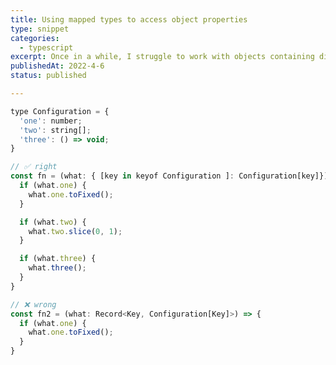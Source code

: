 ```yaml
---
title: Using mapped types to access object properties
type: snippet
categories:
  - typescript
excerpt: Once in a while, I struggle to work with objects containing different types of property values now and then. Yet, using mapped types, it is a piece of cake.
publishedAt: 2022-4-6
status: published

---
```


```js
type Configuration = {
  'one': number;
  'two': string[];
  'three': () => void;
}

// ✅ right
const fn = (what: { [key in keyof Configuration ]: Configuration[key]}) => {
  if (what.one) {
    what.one.toFixed();
  }

  if (what.two) {
    what.two.slice(0, 1);
  }

  if (what.three) {
    what.three();
  }
}

// ❌ wrong
const fn2 = (what: Record<Key, Configuration[Key]>) => {
  if (what.one) {
    what.one.toFixed();
  }
}
```

